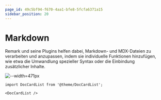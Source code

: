 ```yaml
---
page_id: 49c5bf94-f670-4aa1-bfe8-5fcfa6371a15
sidebar_position: 20
---
```


# Markdown

Remark und seine Plugins helfen dabei, Markdown- und MDX-Dateien zu verarbeiten und anzupassen, indem sie individuelle Funktionen hinzufügen, wie etwa die Umwandlung spezieller Syntax oder die Einbindung zusätzlicher Inhalte.

![--width=471px](./images/street-food.jpg)

```mdx-code-block
import DocCardList from '@theme/DocCardList';

<DocCardList />
```